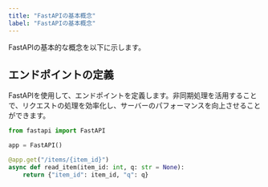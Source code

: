 ```yaml
---
title: "FastAPIの基本概念"
label: "FastAPIの基本概念"
---
```


FastAPIの基本的な概念を以下に示します。

## エンドポイントの定義

FastAPIを使用して、エンドポイントを定義します。非同期処理を活用することで、リクエストの処理を効率化し、サーバーのパフォーマンスを向上させることができます。

```python
from fastapi import FastAPI

app = FastAPI()

@app.get("/items/{item_id}")
async def read_item(item_id: int, q: str = None):
    return {"item_id": item_id, "q": q}
```
